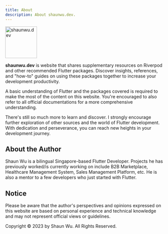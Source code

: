 ```yaml
---
title: About
description: About shaunwu.dev.
---
```

<Image
  src="/assets/symbol.png"
  alt="shaunwu.dev"
  height="100"
/>

**shaunwu.dev** is website that shares supplementary resources on Riverpod and other recommended Flutter packages. Discover insights, references, and "how-to" guides on using these packages together to increase your development productivity.

<Info>A basic understanding of Flutter and the packages covered is required to make the most of the content on this website. You're encouraged to also refer to all official documentations for a more comprehensive understanding.</Info>

There's still so much more to learn and discover. I strongly encourage further exploration of other sources and the world of Flutter development. With dedication and perseverance, you can reach new heights in your development journey.

## About the Author
Shaun Wu is a bilingual Singapore-based Flutter Developer. Projects he has previously worked/is currently working on include B2B Marketplace, Healthcare Management System, Sales Management Platform, etc. He is also a mentor to a few developers who just started with Flutter.

## Notice
Please be aware that the author's perspectives and opinions expressed on this website are based on personal experience and technical knowledge and may not represent official views or guidelines.

Copyright &copy; 2023 by Shaun Wu. All Rights Reserved.
